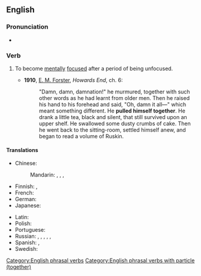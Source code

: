 ==English==

===Pronunciation===
* {{audio|En-au-pull oneself together.ogg|Audio (AU)|lang=en}}

===Verb===
{{head|en|verb}}

# {{lb|en|idiomatic|reflexive}} To become [[mentally]] [[focused]] after a period of being unfocused.
#* '''1910''', [[w:E. M. Forster|E. M. Forster]], ''Howards End'', ch. 6:
#*: "Damn, damn, damnation!" he murmured, together with such other words as he had learnt from older men. Then he raised his hand to his forehead and said, "Oh, damn it all—" which meant something different. He '''pulled himself together'''. He drank a little tea, black and silent, that still survived upon an upper shelf. He swallowed some dusty crumbs of cake. Then he went back to the sitting-room, settled himself anew, and began to read a volume of Ruskin.

====Translations====
{{trans-top|to become mentally focused after a period of being unfocused}}
* Chinese:
*: Mandarin: {{t|cmn|振作起來|sc=Hani}}, {{t|cmn|振作起来|tr=zhènzuò qǐlái|sc=Hani}}, {{t|cmn|鎮定下來|sc=Hani}}, {{t|cmn|镇定下来|tr=zhèndìng xiàlái|sc=Hani}}
* Finnish: {{t+|fi|ryhdistäytyä}}, {{t|fi|koota itsensä}}
* French: {{t+|fr|ressaisir|alt=se ressaisir}}
* German: {{t+|de|zusammenreißen|alt=sich zusammenreißen}}
* Japanese: {{t|ja|気を取り直す|tr=きをとりなおす, ki o torinaosu|sc=Jpan}}
{{trans-mid}}
* Latin: {{t|la|[[mē]] [[recolligō]]}}
* Polish: {{t|pl|brać się w garść}}
* Portuguese: {{t|pt|recompor-se}}
* Russian: {{t|ru|приходи́ть в себя́|impf}}, {{t+|ru|прийти́ в себя́|pf}}, {{t+|ru|собира́ться|impf}}, {{t+|ru|собра́ться|pf}}, {{t|ru|брать себя́ в ру́ки|impf}}, {{t|ru|взять себя́ в ру́ки|pf}}
* Spanish: {{t|es|recobrar la compostura}}, {{t|es|recomponerse}}
* Swedish: {{t+|sv|samla sig}}
{{trans-bottom}}

[[Category:English phrasal verbs]]
[[Category:English phrasal verbs with particle (together)]]